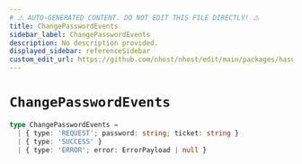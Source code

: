 ```yaml
---
# ⚠️ AUTO-GENERATED CONTENT. DO NOT EDIT THIS FILE DIRECTLY! ⚠️
title: ChangePasswordEvents
sidebar_label: ChangePasswordEvents
description: No description provided.
displayed_sidebar: referenceSidebar
custom_edit_url: https://github.com/nhost/nhost/edit/main/packages/hasura-auth-js/src/core/machines/change-password.ts#L12
---
```


# `ChangePasswordEvents`

```ts
type ChangePasswordEvents =
  | { type: 'REQUEST'; password: string; ticket: string }
  | { type: 'SUCCESS' }
  | { type: 'ERROR'; error: ErrorPayload | null }
```
